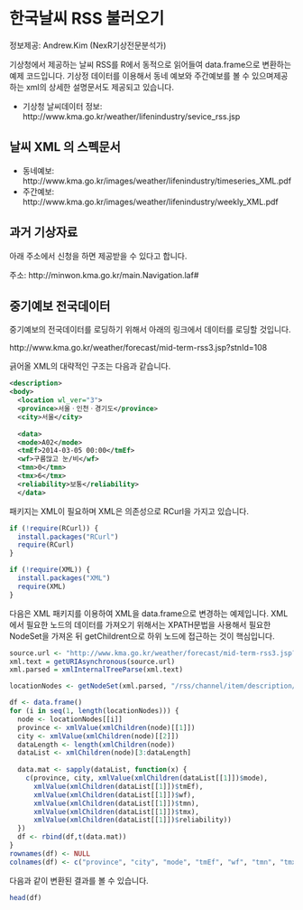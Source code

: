 한국날씨 RSS 불러오기
====================

정보제공: Andrew.Kim (NexR기상전문분석가)

기상청에서 제공하는 날씨 RSS를 R에서 동적으로 읽어들여 data.frame으로 변환하는 예제 코드입니다.
기상정 데이터를 이용해서 동네 예보와 주간예보를 볼 수 있으며제공하는 xml의 상세한 설명문서도 제공되고 있습니다.


- 기상청 날씨데이터 정보: http://www.kma.go.kr/weather/lifenindustry/sevice_rss.jsp

## 날씨 XML 의 스펙문서

- 동네예보: http://www.kma.go.kr/images/weather/lifenindustry/timeseries_XML.pdf
- 주간예보: http://www.kma.go.kr/images/weather/lifenindustry/weekly_XML.pdf

## 과거 기상자료

아래 주소에서 신청을 하면 제공받을 수 있다고 합니다.

주소: http://minwon.kma.go.kr/main.Navigation.laf# 

## 중기예보 전국데이터

중기예보의 전국데이터를 로딩하기 위해서 아래의 링크에서 데이터를 로딩할 것입니다.

http://www.kma.go.kr/weather/forecast/mid-term-rss3.jsp?stnId=108

긁어올 XML의 대략적인 구조는 다음과 같습니다.

```xml
<description>
<body>  
  <location wl_ver="3">
  <province>서울ㆍ인천ㆍ경기도</province>
  <city>서울</city>
  
  <data>
  <mode>A02</mode>
  <tmEf>2014-03-05 00:00</tmEf>
  <wf>구름많고 눈/비</wf>
  <tmn>0</tmn>
  <tmx>6</tmx>
  <reliability>보통</reliability>
  </data>  
```

패키지는 XML이 필요하며 XML은 의존성으로 RCurl을 가지고 있습니다. 

```r
if (!require(RCurl)) {
  install.packages("RCurl")
  require(RCurl)
}

if (!require(XML)) {
  install.packages("XML")
  require(XML)
}
```

다음은 XML 패키지를 이용하여 XML을 data.frame으로 변경하는 예제입니다.
XML에서 필요한 노드의 데이터를 가져오기 위해서는 XPATH문법을 사용해서 필요한 NodeSet을 가져온 뒤 getChildrent으로 하위 노드에 접근하는 것이 핵심입니다.

```r
source.url <- "http://www.kma.go.kr/weather/forecast/mid-term-rss3.jsp?stnId=108"
xml.text = getURIAsynchronous(source.url)
xml.parsed = xmlInternalTreeParse(xml.text)

locationNodes <- getNodeSet(xml.parsed, "/rss/channel/item/description/body/location")

df <- data.frame()
for (i in seq(1, length(locationNodes))) {
  node <- locationNodes[[i]]
  province <- xmlValue(xmlChildren(node)[[1]])
  city <- xmlValue(xmlChildren(node)[[2]])
  dataLength <- length(xmlChildren(node))
  dataList <- xmlChildren(node)[3:dataLength]
  
  data.mat <- sapply(dataList, function(x) {
    c(province, city, xmlValue(xmlChildren(dataList[[1]])$mode),
      xmlValue(xmlChildren(dataList[[1]])$tmEf),
      xmlValue(xmlChildren(dataList[[1]])$wf),
      xmlValue(xmlChildren(dataList[[1]])$tmn),
      xmlValue(xmlChildren(dataList[[1]])$tmx),
      xmlValue(xmlChildren(dataList[[1]])$reliability))
  })
  df <- rbind(df,t(data.mat))
}
rownames(df) <- NULL
colnames(df) <- c("province", "city", "mode", "tmEf", "wf", "tmn", "tmx", "reliability")
```

다음과 같이 변환된 결과를 볼 수 있습니다.

```r
head(df)
```

